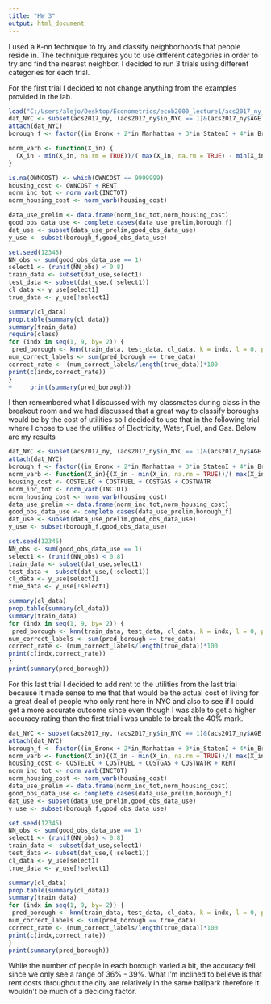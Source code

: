 ---
title: "HW 3"
output: html_document
---
I used a K-nn technique to try and classify neighborhoods that people reside in. The technique requires you to use different categories in order to try and find the nearest neighbor. I decided to run 3 trials using different categories for each trial. 

For the first trial I decided to not change anything from the examples provided in the lab. 
```{R}
load("C:/Users/alejo/Desktop/Econometrics/ecob2000_lecture1/acs2017_ny_data.RData")
dat_NYC <- subset(acs2017_ny, (acs2017_ny$in_NYC == 1)&(acs2017_ny$AGE > 20) & (acs2017_ny$AGE < 66))
attach(dat_NYC)
borough_f <- factor((in_Bronx + 2*in_Manhattan + 3*in_StatenI + 4*in_Brooklyn + 5*in_Queens), levels=c(1,2,3,4,5),labels = c("Bronx","Manhattan","Staten Island","Brooklyn","Queens"))
```

```{R}
norm_varb <- function(X_in) {
  (X_in - min(X_in, na.rm = TRUE))/( max(X_in, na.rm = TRUE) - min(X_in, na.rm = TRUE) )
}
```

```{R}
is.na(OWNCOST) <- which(OWNCOST == 9999999)
housing_cost <- OWNCOST + RENT
norm_inc_tot <- norm_varb(INCTOT)
norm_housing_cost <- norm_varb(housing_cost)
```

```{R}
data_use_prelim <- data.frame(norm_inc_tot,norm_housing_cost)
good_obs_data_use <- complete.cases(data_use_prelim,borough_f)
dat_use <- subset(data_use_prelim,good_obs_data_use)
y_use <- subset(borough_f,good_obs_data_use)
```

```{R}
set.seed(12345)
NN_obs <- sum(good_obs_data_use == 1)
select1 <- (runif(NN_obs) < 0.8)
train_data <- subset(dat_use,select1)
test_data <- subset(dat_use,(!select1))
cl_data <- y_use[select1]
true_data <- y_use[!select1]
```

```{R}
summary(cl_data)
prop.table(summary(cl_data))
summary(train_data)
require(class)
for (indx in seq(1, 9, by= 2)) {
 pred_borough <- knn(train_data, test_data, cl_data, k = indx, l = 0, prob = FALSE, use.all = TRUE)
num_correct_labels <- sum(pred_borough == true_data)
correct_rate <- (num_correct_labels/length(true_data))*100
print(c(indx,correct_rate))
}
+     print(summary(pred_borough))

```

I then remembered what I discussed with my classmates during class in the breakout room and we had discussed that a great way to classify boroughs would be by the cost of utilities so I decided to use that in the following trial where I chose to use the utilities of Electricity, Water, Fuel, and Gas. Below are my results

```{R}
dat_NYC <- subset(acs2017_ny, (acs2017_ny$in_NYC == 1)&(acs2017_ny$AGE > 20) & (acs2017_ny$AGE < 66))
attach(dat_NYC)
borough_f <- factor((in_Bronx + 2*in_Manhattan + 3*in_StatenI + 4*in_Brooklyn + 5*in_Queens), levels=c(1,2,3,4,5),labels = c("Bronx","Manhattan","Staten Island","Brooklyn","Queens"))
norm_varb <- function(X_in){(X_in - min(X_in, na.rm = TRUE))/( max(X_in, na.rm = TRUE) - min(X_in, na.rm = TRUE) )}
housing_cost <- COSTELEC + COSTFUEL + COSTGAS + COSTWATR
norm_inc_tot <- norm_varb(INCTOT)
norm_housing_cost <- norm_varb(housing_cost)
data_use_prelim <- data.frame(norm_inc_tot,norm_housing_cost)
good_obs_data_use <- complete.cases(data_use_prelim,borough_f)
dat_use <- subset(data_use_prelim,good_obs_data_use)
y_use <- subset(borough_f,good_obs_data_use)
```

```{R}
set.seed(12345)
NN_obs <- sum(good_obs_data_use == 1)
select1 <- (runif(NN_obs) < 0.8)
train_data <- subset(dat_use,select1)
test_data <- subset(dat_use,(!select1))
cl_data <- y_use[select1]
true_data <- y_use[!select1]
```

```{R}
summary(cl_data)
prop.table(summary(cl_data))
summary(train_data)
for (indx in seq(1, 9, by= 2)) {
 pred_borough <- knn(train_data, test_data, cl_data, k = indx, l = 0, prob = FALSE, use.all = TRUE)
num_correct_labels <- sum(pred_borough == true_data)
correct_rate <- (num_correct_labels/length(true_data))*100
print(c(indx,correct_rate))
}
print(summary(pred_borough))
```
  
For this last trial I decided to add rent to the utilities from the last trial because it made sense to me that that would be the actual cost of living for a great deal of people who only rent here in NYC and also to see if I could get a more accurate outcome since even though I was able to get a higher accuracy rating than the first trial i was unable to break the 40% mark. 

```{R}
dat_NYC <- subset(acs2017_ny, (acs2017_ny$in_NYC == 1)&(acs2017_ny$AGE > 20) & (acs2017_ny$AGE < 66))
attach(dat_NYC)
borough_f <- factor((in_Bronx + 2*in_Manhattan + 3*in_StatenI + 4*in_Brooklyn + 5*in_Queens), levels=c(1,2,3,4,5),labels = c("Bronx","Manhattan","Staten Island","Brooklyn","Queens"))
norm_varb <- function(X_in){(X_in - min(X_in, na.rm = TRUE))/( max(X_in, na.rm = TRUE) - min(X_in, na.rm = TRUE) )}
housing_cost <- COSTELEC + COSTFUEL + COSTGAS + COSTWATR + RENT
norm_inc_tot <- norm_varb(INCTOT)
norm_housing_cost <- norm_varb(housing_cost)
data_use_prelim <- data.frame(norm_inc_tot,norm_housing_cost)
good_obs_data_use <- complete.cases(data_use_prelim,borough_f)
dat_use <- subset(data_use_prelim,good_obs_data_use)
y_use <- subset(borough_f,good_obs_data_use)
```

```{R}
set.seed(12345)
NN_obs <- sum(good_obs_data_use == 1)
select1 <- (runif(NN_obs) < 0.8)
train_data <- subset(dat_use,select1)
test_data <- subset(dat_use,(!select1))
cl_data <- y_use[select1]
true_data <- y_use[!select1]
```

```{R}
summary(cl_data)
prop.table(summary(cl_data))
summary(train_data)
for (indx in seq(1, 9, by= 2)) {
 pred_borough <- knn(train_data, test_data, cl_data, k = indx, l = 0, prob = FALSE, use.all = TRUE)
num_correct_labels <- sum(pred_borough == true_data)
correct_rate <- (num_correct_labels/length(true_data))*100
print(c(indx,correct_rate))
}
print(summary(pred_borough))
```
  
While the number of people in each borough varied a bit, the accuracy fell since we only see a range of 36% - 39%. What I'm inclined to believe is that rent costs throughout the city are relatively in the same ballpark therefore it wouldn't be much of a deciding factor. 
